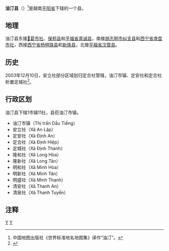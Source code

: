 {{Infobox Settlement
|name                   = 油汀县
|settlement_type        = 县
|official_name          = 
|other_name             = 
|native_name            = {{lang|vi|Huyện Dầu Tiếng}}
|nickname               = 
|motto                  = 
|image_skyline          = Ho dau tieng.jpg
|imagesize              = 
|image_caption          = 
|image_flag             = 
|flag_size              = 
|image_seal             = 
|seal_size              = 
|image_shield           = 
|shield_size            = 
|image_blank_emblem     = 
|blank_emblem_size      = 
|image_map              = {{Infobox mapframe|frame-width=250|zoom=10}}
|mapsize                = 
|map_caption            = 
|image_map1             = 
|mapsize1               = 
|map_caption1           = 
|pushpin_map            = Vietnam
|pushpin_label_position = bottom
|pushpin_map_caption    = 
|pushpin_map1           = 
|pushpin_label_position1= 
|pushpin_map_caption1   = 
|subdivision_type       = 国家
|subdivision_name       = {{flag|Vietnam}}
|subdivision_type1      = [[越南行政区划|省]]
|subdivision_name1      = [[平阳省|平阳省]]
|subdivision_type2      = 行政区划
|subdivision_name2      = 1市镇11社
|subdivision_type3      = 
|subdivision_name3      = 
|seat_type              = 县莅
|seat                   = {{link-vi|油汀市镇|Dầu Tiếng (thị trấn)}}
|government_type        = 
|leader_title           = 
|leader_name            = 
|leader_title1          = 
|leader_name1           = 
|established_title      = 
|established_date       = 
|area_magnitude         = 
|unit_pref              = 
|area_footnotes         = 
|area_total_km2         = 719.84
|area_land_km2          = 
|area_water_km2         = 
|area_water_percent     = 
|area_urban_km2         = 
|area_metro_km2         = 
|population_as_of       = 2019年
|population_footnotes   = 
|population_note        = 
|population_total       = 113830
|population_density_km2 = auto
|population_metro             = 
|population_density_metro_km2 = 
|population_urban             = 
|population_density_urban_km2 = 
|timezone               = [[越南标准时间|越南标准时间]]
|utc_offset             = +7
|elevation_footnotes    = 
|elevation_m            = 
|coor_type              = 
|coordinates            = 
|postal_code_type       = 
|postal_code            = 
|area_code              = 
|website                = [http://dautieng.binhduong.gov.vn 油汀县电子信息门户网站]
|footnotes              = 
}}
'''油汀县'''（{{vie|v='''Huyện Dầu Tiếng'''}}）<ref>中国地图出版社《世界标准地名地图集》译作“油汀”。</ref>是越南[[平阳省|平阳省]]下辖的一个县。

==地理==
油汀县东接[[𤅶葛市社|𤅶葛市社]]、[[保邦县|保邦县]]和[[平福省|平福省]][[真诚县|真诚县]]，南接[[胡志明市|胡志明市]][[纠支县|纠支县]]和[[西宁省|西宁省]][[盏盘市社|盏盘市社]]，西接[[西宁省|西宁省]][[杨明珠县|杨明珠县]]和[[新珠县|新珠县]]，北接[[平福省|平福省]][[汉管县|汉管县]]。

==历史==
2003年12月10日，安立社部分区域划归定合社管辖，油汀市镇、定安社和定合社析置定城社<ref>{{Cite web |url=https://thuvienphapluat.vn/van-ban/Bat-dong-san/Nghi-dinh-156-2003-ND-CP-dieu-chinh-dia-gioi-hanh-chinh-thanh-lap-phuong-xa-thuoc-thi-xa-Thu-Dau-Mot-huyen-Dau-Tieng-Phu-Giao-Di-An-tinh-Binh-Duong-6264.aspx |title=Nghị định 156/2003/NĐ-CP về việc điều chỉnh địa giới hành chính, thành lập phường, xã thuộc thị xã Thủ Dầu Một và các huyện Dầu Tiếng, Phú Giáo, Dĩ An tỉnh Bình Dương |accessdate=2020-04-23 |archive-date=2020-04-01 |archive-url=https://web.archive.org/web/20200401164911/https://thuvienphapluat.vn/van-ban/Bat-dong-san/Nghi-dinh-156-2003-ND-CP-dieu-chinh-dia-gioi-hanh-chinh-thanh-lap-phuong-xa-thuoc-thi-xa-Thu-Dau-Mot-huyen-Dau-Tieng-Phu-Giao-Di-An-tinh-Binh-Duong-6264.aspx |dead-url=no }}</ref>。

==行政区划==
油汀县下辖1市镇11社，县莅油汀市镇。
*油汀市镇（Thị trấn Dầu Tiếng）
*安立社（Xã An Lập）
*定安社（Xã Định An）
*定合社（Xã Định Hiệp）
*定城社（Xã Định Thành）
*隆和社（Xã Long Hòa）
*隆新社（Xã Long Tân）
*明和社（Xã Minh Hòa）
*明新社（Xã Minh Tân）
*明盛社（Xã Minh Thạnh）
*清安社（Xã Thanh An）
*清泉社（Xã Thanh Tuyền）

==注释==
{{reflist}}

{{平阳省行政区划}}
{{越南东南部之县市镇区域划分}}

[[Category:越南县份|Y]]
[[Category:平阳省|Y]]